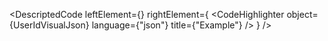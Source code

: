 
<DescriptedCode
  leftElement={<UserIdDesc />}
  rightElement={
    <CodeHighlighter
      object={UserIdVisualJson}
      language={"json"}
      title={"Example"}
    />
  }
/>
